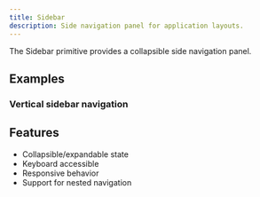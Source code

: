 ```yaml
---
title: Sidebar
description: Side navigation panel for application layouts.
---
```


The Sidebar primitive provides a collapsible side navigation panel.

## Examples

### Vertical sidebar navigation

<Preview path="primitives-sidebar" />

## Features

- Collapsible/expandable state
- Keyboard accessible
- Responsive behavior
- Support for nested navigation

